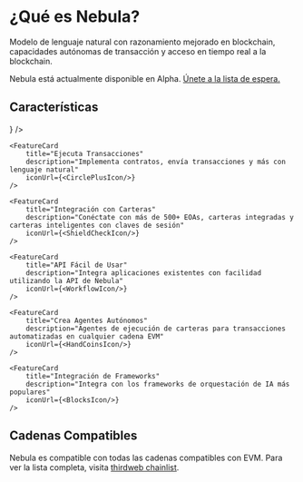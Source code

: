 

# ¿Qué es Nebula?

Modelo de lenguaje natural con razonamiento mejorado en blockchain, capacidades autónomas de transacción y acceso en tiempo real a la blockchain.

Nebula está actualmente disponible en Alpha. [Únete a la lista de espera.](https://thirdweb.com/nebula)

<DocImage src={NebulaDiagram} />

## Características

<div
	className="my-4 grid gap-2 md:grid-cols-2 lg:grid-cols-2 "
>
	<FeatureCard
		title="Modelo de Blockchain Propietario"
		description="Entrenado en más de 2,500+ redes EVM y 1M+ contratos"
		iconUrl={<PencilRulerIcon />}
	/>

    <FeatureCard
    	title="Ejecuta Transacciones"
    	description="Implementa contratos, envía transacciones y más con lenguaje natural"
		iconUrl={<CirclePlusIcon/>}
    />

	<FeatureCard
    	title="Integración con Carteras"
    	description="Conéctate con más de 500+ EOAs, carteras integradas y carteras inteligentes con claves de sesión"
		iconUrl={<ShieldCheckIcon/>}
    />

	<FeatureCard
    	title="API Fácil de Usar"
    	description="Integra aplicaciones existentes con facilidad utilizando la API de Nebula"
    	iconUrl={<WorkflowIcon/>}
    />

	<FeatureCard
    	title="Crea Agentes Autónomos"
    	description="Agentes de ejecución de carteras para transacciones automatizadas en cualquier cadena EVM"
    	iconUrl={<HandCoinsIcon/>}
    />

	<FeatureCard
    	title="Integración de Frameworks"
    	description="Integra con los frameworks de orquestación de IA más populares"
		iconUrl={<BlocksIcon/>}
    />
</div>

## Cadenas Compatibles
Nebula es compatible con todas las cadenas compatibles con EVM. Para ver la lista completa, visita [thirdweb chainlist](https://thirdweb.com/chainlist).
